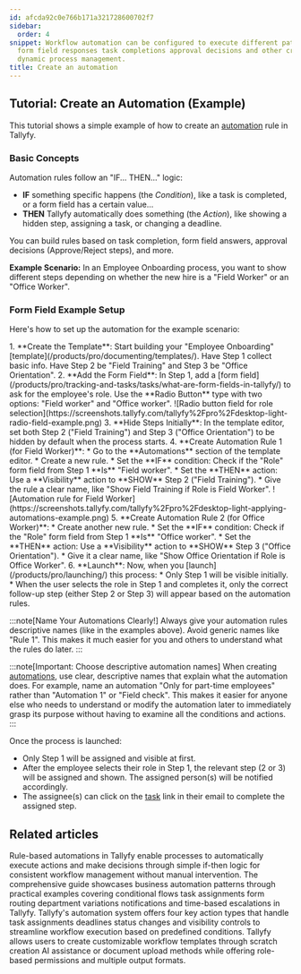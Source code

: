 ```yaml
---
id: afcda92c0e766b171a321728600702f7
sidebar:
  order: 4
snippet: Workflow automation can be configured to execute different paths based on
  form field responses task completions approval decisions and other criteria enabling
  dynamic process management.
title: Create an automation
---
```



## Tutorial: Create an Automation (Example)

This tutorial shows a simple example of how to create an [automation](/products/pro/documenting/templates/automations/) rule in Tallyfy.

### Basic Concepts

Automation rules follow an "IF... THEN..." logic:

*   **IF** something specific happens (the *Condition*), like a task is completed, or a form field has a certain value...
*   **THEN** Tallyfy automatically does something (the *Action*), like showing a hidden step, assigning a task, or changing a deadline.

You can build rules based on task completion, form field answers, approval decisions (Approve/Reject steps), and more.

**Example Scenario:** In an Employee Onboarding process, you want to show different steps depending on whether the new hire is a "Field Worker" or an "Office Worker".

### Form Field Example Setup

Here's how to set up the automation for the example scenario:

<Steps>
1.  **Create the Template**: Start building your "Employee Onboarding" [template](/products/pro/documenting/templates/). Have Step 1 collect basic info. Have Step 2 be "Field Training" and Step 3 be "Office Orientation".
2.  **Add the Form Field**: In Step 1, add a [form field](/products/pro/tracking-and-tasks/tasks/what-are-form-fields-in-tallyfy/) to ask for the employee's role. Use the **Radio Button** type with two options: "Field worker" and "Office worker".
    ![Radio button field for role selection](https://screenshots.tallyfy.com/tallyfy%2Fpro%2Fdesktop-light-radio-field-example.png)
3.  **Hide Steps Initially**: In the template editor, set both Step 2 ("Field Training") and Step 3 ("Office Orientation") to be hidden by default when the process starts.
4.  **Create Automation Rule 1 (for Field Worker)**:
    *   Go to the **Automations** section of the template editor.
    *   Create a new rule.
    *   Set the **IF** condition: Check if the "Role" form field from Step 1 **Is** "Field worker".
    *   Set the **THEN** action: Use a **Visibility** action to **SHOW** Step 2 ("Field Training").
    *   Give the rule a clear name, like "Show Field Training if Role is Field Worker".
        ![Automation rule for Field Worker](https://screenshots.tallyfy.com/tallyfy%2Fpro%2Fdesktop-light-applying-automations-example.png)
5.  **Create Automation Rule 2 (for Office Worker)**:
    *   Create another new rule.
    *   Set the **IF** condition: Check if the "Role" form field from Step 1 **Is** "Office worker".
    *   Set the **THEN** action: Use a **Visibility** action to **SHOW** Step 3 ("Office Orientation").
    *   Give it a clear name, like "Show Office Orientation if Role is Office Worker".
6.  **Launch**: Now, when you [launch](/products/pro/launching/) this process:
    *   Only Step 1 will be visible initially.
    *   When the user selects the role in Step 1 and completes it, only the correct follow-up step (either Step 2 or Step 3) will appear based on the automation rules.
</Steps>

:::note[Name Your Automations Clearly!]
Always give your automation rules descriptive names (like in the examples above). Avoid generic names like "Rule 1". This makes it much easier for you and others to understand what the rules do later.
:::

:::note[Important: Choose descriptive automation names]
When creating [automations](/products/pro/documenting/templates/automations/), use clear, descriptive names that explain what the automation does. For example, name an automation "Only for part-time employees" rather than "Automation 1" or "Field check". This makes it easier for anyone else who needs to understand or modify the automation later to immediately grasp its purpose without having to examine all the conditions and actions.
:::

Once the process is launched:

* Only Step 1 will be assigned and visible at first.
* After the employee selects their role in Step 1, the relevant step (2 or 3) will be assigned and shown. The assigned person(s) will be notified accordingly.
* The assignee(s) can click on the [task](/products/pro/tracking-and-tasks/tasks/) link in their email to complete the assigned step.


## Related articles
<CardGrid>
<LinkTitleCard header="<b>Templates > Automations</b>" href="/products/pro/documenting/templates/automations/" > Rule-based automations in Tallyfy enable processes to automatically execute actions and make decisions through simple if-then logic for consistent workflow management without manual intervention. </LinkTitleCard>
<LinkTitleCard header="<b>Automations > Examples</b>" href="/products/pro/documenting/templates/automations/examples/" > The comprehensive guide showcases business automation patterns through practical examples covering conditional flows task assignments form routing department variations notifications and time-based escalations in Tallyfy. </LinkTitleCard>
<LinkTitleCard header="<b>Automations > Actions</b>" href="/products/pro/documenting/templates/automations/actions/" > Tallyfy's automation system offers four key action types that handle task assignments deadlines status changes and visibility controls to streamline workflow execution based on predefined conditions. </LinkTitleCard>
<LinkTitleCard header="<b>Templates > Create a template</b>" href="/products/pro/documenting/templates/create-template/" > Tallyfy allows users to create customizable workflow templates through scratch creation AI assistance or document upload methods while offering role-based permissions and multiple output formats. </LinkTitleCard>
</CardGrid>